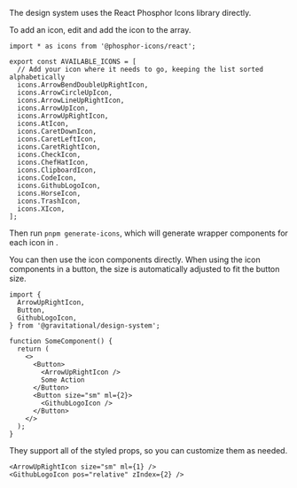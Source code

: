 

<Meta title="Guides/Icons/Adding Icons" />

<DocsHeader title="Adding Icons" />

The design system uses the React Phosphor Icons library directly.

To add an icon, edit <GitHubFileLink to="src/icons/icons.ts" /> and add the icon to the array.

```tsx
import * as icons from '@phosphor-icons/react';

export const AVAILABLE_ICONS = [
  // Add your icon where it needs to go, keeping the list sorted alphabetically
  icons.ArrowBendDoubleUpRightIcon,
  icons.ArrowCircleUpIcon,
  icons.ArrowLineUpRightIcon,
  icons.ArrowUpIcon,
  icons.ArrowUpRightIcon,
  icons.AtIcon,
  icons.CaretDownIcon,
  icons.CaretLeftIcon,
  icons.CaretRightIcon,
  icons.CheckIcon,
  icons.ChefHatIcon,
  icons.ClipboardIcon,
  icons.CodeIcon,
  icons.GithubLogoIcon,
  icons.HorseIcon,
  icons.TrashIcon,
  icons.XIcon,
];
```

Then run `pnpm generate-icons`, which will generate wrapper components for each icon in <GitHubFileLink to="src/icons/generated" />.

You can then use the icon components directly. When using the icon components in a button, the size is automatically adjusted to fit the button size.

```tsx
import {
  ArrowUpRightIcon,
  Button,
  GithubLogoIcon,
} from '@gravitational/design-system';

function SomeComponent() {
  return (
    <>
      <Button>
        <ArrowUpRightIcon />
        Some Action
      </Button>
      <Button size="sm" ml={2}>
        <GithubLogoIcon />
      </Button>
    </>
  );
}
```

They support all of the styled props, so you can customize them as needed.

```tsx
<ArrowUpRightIcon size="sm" ml={1} />
<GithubLogoIcon pos="relative" zIndex={2} />
```
